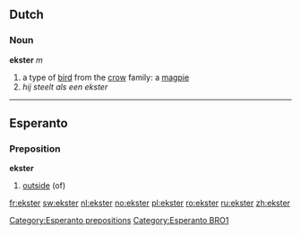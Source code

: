 ==Dutch==
===Noun===
'''ekster''' ''m''

# a type of [[bird]] from the [[crow]] family: a [[magpie]]
#''hij steelt als een ekster''

----
==Esperanto==
===Preposition===
'''ekster'''
# [[outside]] (of)
[[Category:Esperanto prepositions]]
[[Category:Esperanto BRO1]]

[[fr:ekster]]
[[sw:ekster]]
[[nl:ekster]]
[[no:ekster]]
[[pl:ekster]]
[[ro:ekster]]
[[ru:ekster]]
[[zh:ekster]]